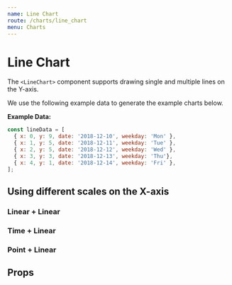```yaml
---
name: Line Chart
route: /charts/line_chart
menu: Charts
---
```



# Line Chart

The `<LineChart>` component supports drawing single and multiple lines on the Y-axis.

We use the following example data to generate the example charts below.

**Example Data:**

```js
const lineData = [
  { x: 0, y: 9, date: '2018-12-10', weekday: 'Mon' },
  { x: 1, y: 5, date: '2018-12-11', weekday: 'Tue' },
  { x: 2, y: 5, date: '2018-12-12', weekday: 'Wed' },
  { x: 3, y: 3, date: '2018-12-13', weekday: 'Thu'},
  { x: 4, y: 1, date: '2018-12-14', weekday: 'Fri' },
];
```

## Using different scales on the X-axis

### Linear + Linear

<Playground>
  <div style={{ width: '100%', height: '12vh' }}>
    <LineChart
      data={lineData}
      scaleX={{ type: 'linear' }}
      scaleY={{ type: 'linear' }}
      fieldsX={[{name: 'x'}]}
      fieldsY={[{name: 'y'}]}
    />
  </div>
</Playground>

### Time + Linear

<Playground>
  <div style={{ width: '100%', height: '12vh' }}>
    <LineChart
      data={lineData}
      scaleX={{ type: 'time' }}
      scaleY={{ type: 'linear' }}
      fieldsX={[{name: 'date'}]}
      fieldsY={[{name: 'x'}]}
    />
  </div>
</Playground>

### Point + Linear

<Playground>
  <div style={{ width: '100%', height: '12vh' }}>
    <LineChart
      data={lineData}
      scaleX={{ type: 'point' }}
      scaleY={{ type: 'linear' }}
      fieldsX={[{name: 'weekday'}]}
      fieldsY={[{name: 'y'}]}
    />
  </div>
</Playground>

## Props

<PropsTable of={LineChart} />
